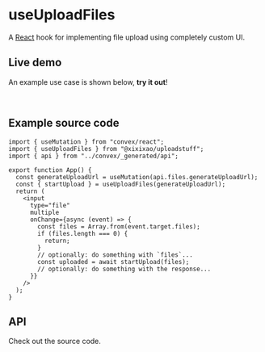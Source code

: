 
# useUploadFiles

A [React](https://react.dev/) hook for implementing file upload using completely custom UI.

## Live demo

An example use case is shown below, **try it out**!

<br />

<UseUploadFilesExample />

## Example source code

```tsx filename="src/App.tsx"
import { useMutation } from "convex/react";
import { useUploadFiles } from "@xixixao/uploadstuff";
import { api } from "../convex/_generated/api";

export function App() {
  const generateUploadUrl = useMutation(api.files.generateUploadUrl);
  const { startUpload } = useUploadFiles(generateUploadUrl);
  return (
    <input
      type="file"
      multiple
      onChange={async (event) => {
        const files = Array.from(event.target.files);
        if (files.length === 0) {
          return;
        }
        // optionally: do something with `files`...
        const uploaded = await startUpload(files);
        // optionally: do something with the response...
      }}
    />
  );
}
```

## API

Check out the source code.
